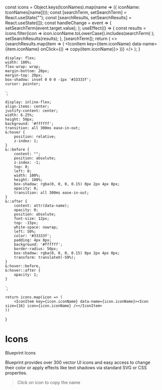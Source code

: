 
  const icons = Object.keys(IconNames).map(name => ({ iconName: IconNames[name]}));
  const [searchTerm, setSearchTerm] = React.useState("");
  const [searchResults, setSearchResults] = React.useState([]);
  const handleChange = event => {
    setSearchTerm(event.target.value);
  };
  useEffect(() => {
    const results = icons.filter(icon =>
      icon.iconName.toLowerCase().includes(searchTerm)
    );
    setSearchResults(results);
  }, [searchTerm]);
  return (
    <>
      <ContentSearch placeholder="Search icons" isFullWidth value={searchTerm} onChange={handleChange} autocomplete="off" />
      <IconContainer>
         {searchResults.map(item => (
          <IconItem key={item.iconName} data-name={item.iconName} onClick={() => copy(item.iconName)}><Icon size={16} icon={item.iconName}/></IconItem>
        ))}
      </IconContainer>
    </>
  );
}

    display: flex;
    width: 100%;
    flex-wrap: wrap;
    margin-bottom: 20px;
    margin-top: 20px;
    box-shadow: inset 0 0 0 -1px '#33333f';
    cursor: pointer;
`;

    display: inline-flex;
    align-items: center;
    justify-content: center;
    width: 6.25%;
    height: 50px;
    background: '#ffffff';
    transition: all 300ms ease-in-out;
    &:hover {
        position: relative;
        z-index: 1;
    }
    &::before {
        content: "";
        position: absolute;
        z-index: -1;
        top: 0;
        left: 0;
        width: 100%;
        height: 100%;
        box-shadow: rgba(0, 0, 0, 0.15) 0px 2px 4px 0px;
        opacity: 0;
        transition: all 300ms ease-in-out;
    }
    &::after {
        content: attr(data-name);
        opacity: 0;
        position: absolute;
        font-size: 12px;
        top: -15px;
        white-space: nowrap;
        left: 50%;
        color: '#33333f';
        padding: 4px 8px;
        background: '#ffffff';
        border-radius: 50px;
        box-shadow: rgba(0, 0, 0, 0.15) 0px 2px 4px 0px;
        transform: translateX(-50%);
    }
    &:hover::before,
    &:hover::after {
        opacity: 1;
    }
`;

    return icons.map(icon => (
        <IconItem key={icon.iconName} data-name={icon.iconName}><Icon size={16} icon={icon.iconName} /></IconItem>
    ))
}

<Meta title="Foundations/Icons" />

# Icons

<StoryTag title="Inherited from" link="https://blueprintjs.com/docs/#icons">Blueprint Icons</StoryTag>

Blueprint provides over 300 vector UI icons and easy access to change their color or apply effects like text shadows via standard SVG or CSS properties.

> <Label isItalic isWarning>Click on icon to copy the name</Label>

<IconGallery />
